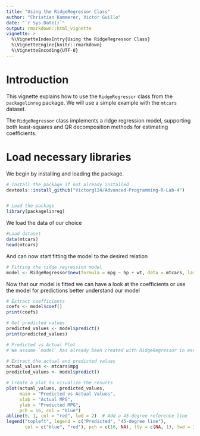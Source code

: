 ```yaml
---
title: "Using the RidgeRegressor Class"
author: "Christian Kammerer, Victor Guillo"
date: "`r Sys.Date()`"
output: rmarkdown::html_vignette
vignette: >
  %\VignetteIndexEntry{Using the RidgeRegressor Class}
  %\VignetteEngine{knitr::rmarkdown}
  %\VignetteEncoding{UTF-8}
---
```


# Introduction

This vignette explains how to use the `RidgeRegressor` class from the `packagelinreg` package. We will use a simple example with the `mtcars` dataset.

The `RidgeRegressor` class implements a ridge regression model, supporting both least-squares and QR decomposition methods for estimating coefficients.

# Load necessary libraries

We begin by installing and loading the package.
```r
# Install the package if not already installed
devtools::install_github("Victorgl24/Advanced-Programming-R-Lab-4")


# Load the package
library(packagelinreg)
```
We load the data of our choice
```r
#Load dataset
data(mtcars)
head(mtcars)
```
And can now start fitting the model to the desired relation
```r
# Fitting the ridge regression model
model <- RidgeRegressor$new(formula = mpg ~ hp + wt, data = mtcars, lambda = 0.1)
```

Now that our model is fitted we can have a look at the coefficients or use the model for predictions
better understand our model
```r
# Extract coefficients
coefs <- model$coef()
print(coefs)

# Get predicted values
predicted_values <- model$predict()
print(predicted_values)
```

```r
# Predicted vs Actual Plot
# We assume `model` has already been created with RidgeRegressor in earlier sections

# Extract the actual and predicted values
actual_values <- mtcars$mpg
predicted_values <- model$predict()

# Create a plot to visualize the results
plot(actual_values, predicted_values,
     main = "Predicted vs Actual Values",
     xlab = "Actual MPG",
     ylab = "Predicted MPG",
     pch = 16, col = "blue")
abline(0, 1, col = "red", lwd = 2)  # Add a 45-degree reference line
legend("topleft", legend = c("Predicted", "45-degree line"),
       col = c("blue", "red"), pch = c(16, NA), lty = c(NA, 1), lwd = 2)

```




